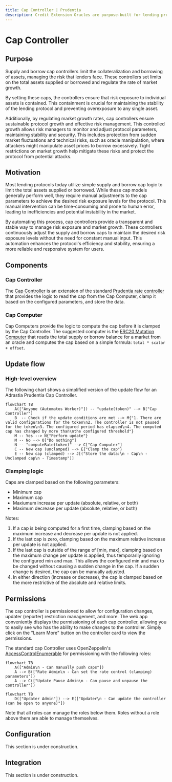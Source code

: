 ```yaml
---
title: Cap Controller | Prudentia
description: Credit Extension Oracles are purpose-built for lending protocols to extend credit — slowly. Read about how they enhance the security of DeFi lending protocols.
---
```



# Cap Controller

## Purpose

Supply and borrow cap controllers limit the collateralization and borrowing of assets, managing the risk that lenders face. These controllers set limits on the total assets supplied or borrowed and regulate the rate of market growth.

By setting these caps, the controllers ensure that risk exposure to individual assets is contained. This containment is crucial for maintaining the stability of the lending protocol and preventing overexposure to any single asset.

Additionally, by regulating market growth rates, cap controllers ensure sustainable protocol growth and effective risk management. This controlled growth allows risk managers to monitor and adjust protocol parameters, maintaining stability and security. This includes protection from sudden market fluctuations and technical risks, such as oracle manipulation, where attackers might manipulate asset prices to borrow excessively. Tight restrictions on market growth help mitigate these risks and protect the protocol from potential attacks.

## Motivation

Most lending protocols today utilize simple supply and borrow cap logic to limit the total assets supplied or borrowed. While these cap models generally perform well, they require manual adjustments to the cap parameters to achieve the desired risk exposure levels for the protocol. This manual intervention can be time-consuming and prone to human error, leading to inefficiencies and potential instability in the market.

By automating this process, cap controllers provide a transparent and stable way to manage risk exposure and market growth. These controllers continuously adjust the supply and borrow caps to maintain the desired risk exposure levels without the need for constant manual input. This automation enhances the protocol's efficiency and stability, ensuring a more reliable and responsive system for users.

## Components

### Cap Controller

The [Cap Controller](https://github.com/adrastia-oracle/adrastia-periphery/blob/main/contracts/rates/controllers/CapController.sol) is an extension of the standard [Prudentia rate controller](https://github.com/adrastia-oracle/adrastia-periphery/blob/main/contracts/rates/RateController.sol) that provides the logic to read the cap from the Cap Computer, clamp it based on the configured parameters, and store the data.

### Cap Computer

Cap Computers provide the logic to compute the cap before it is clamped by the Cap Controller. The suggested computer is the [ERC20 Mutation Computer](https://github.com/adrastia-oracle/adrastia-periphery/blob/main/contracts/rates/computers/Erc20MutationComputer.sol) that reads the total supply or borrow balance for a market from an oracle and computes the cap based on a simple formula: `total * scalar + offset`.

## Update flow

### High-level overview

The following chart shows a simplified version of the update flow for an Adrastia Prudentia Cap Controller.

```mermaid
flowchart TB
    A(["Anyone (Automatos Worker)"]) -- "update(token)" --> B["Cap Controller"]
    B  -- Check if the update conditions are met --> M{"1. There are valid configurations for the token\n2. The controller is not paused for the token\n3. The configured period has elapsed\n4. The computed cap has changed by more than\nthe configured threshold"}
    M -- Yes --> N{"Perform update"}
    M -- No --> O["Do nothing"]
    N -- "computeRate(token)" --> C["Cap Computer"]
    C -- New cap (unclamped) --> E{"Clamp the cap"}
    E -- New cap (clamped) --> J[("Store the data:\n - Cap\n - Unclamped cap\n - Timestamp")]
```

### Clamping logic

Caps are clamped based on the following parameters:

- Minimum cap
- Maximum cap
- Maxiumum increase per update (absolute, relative, or both)
- Maximum decrease per update (absolute, relative, or both)

Notes:

1. If a cap is being computed for a first time, clamping based on the maximum increase and decrease per update is not applied.
2. If the last cap is zero, clamping based on the maximum relative increase per update is not applied.
3. If the last cap is outside of the range of [min, max], clamping based on the maximum change per update is applied, thus temporarily ignoring the configured min and max. This allows the configured min and max to be changed without causing a sudden change in the cap. If a sudden change is desired, the cap can be manually adjusted.
4. In either direction (increase or decrease), the cap is clamped based on the more restrictive of the absolute and relative limits.

## Permissions

The cap controller is permissioned to allow for configuration changes, updater (reporter) restriction management, and more. The web app conveniently displays the permissioning of each cap controller, allowing you to easily see who has the ability to make changes to the controller. Simply click on the "Learn More" button on the controller card to view the permissions.

The standard cap Controller uses OpenZeppelin's [AccessControlEnumerable](https://docs.openzeppelin.com/contracts/4.x/api/access#AccessControlEnumerable) for permissioning with the following roles:

```mermaid
flowchart TB
    A(["Admin\n - Can manually push caps"])
    A --> B(["Rate Admin\n - Can set the rate control (clamping) parameters"])
    A --> C(["Update Pause Admin\n - Can pause and unpause the controller"])
```

```mermaid
flowchart TB
    D(["Updater Admin"]) --> E(["Updater\n - Can update the controller (can be open to anyone)"])
```

Note that all roles can manage the roles below them. Roles without a role above them are able to manage themselves.

## Configuration

<Callout emoji="🚧">This section is under construction.</Callout>

## Integration

<Callout emoji="🚧">This section is under construction.</Callout>
